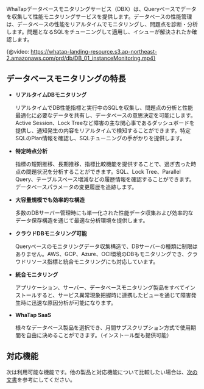 WhaTapデータベースモニタリングサービス（DBX）は、Queryベースでデータを収集して性能モニタリングサービスを提供します。データベースの性能管理は、データベースの性能をリアルタイムでモニタリングし、問題点を診断・分析します。問題となるSQLをチューニングして適用し、イシューが解決されたか確認します。

{@video: https://whatap-landing-resource.s3.ap-northeast-2.amazonaws.com/prd/db/DB_01_instanceMonitoring.mp4}

## データベースモニタリングの特長

-   **リアルタイムDBモニタリング**

    リアルタイムでDB性能指標と実行中のSQLを収集し、問題点の分析と性能最適化に必要なデータを共有し、データベースの意思決定を可能にします。Active Session、Lock Treeなど障害の主な関心事であるダッシュボードを提供し、通知発生の内容をリアルタイムで検知することができます。特定SQLのPlan情報を確認し、SQLチューニングの手がかりを提供します。

-   **特定時点分析**

    指標の短期推移、長期推移、指標比較機能を提供することで、過ぎ去った時点の問題状況を分析することができます。SQL、Lock Tree、Parallel Query、テーブルスペース増減などの履歴情報を確認することができます。 データベースパラメータの変更履歴を追跡します。

-   **大容量規模でも効率的な構造**

    多数のDBサーバー管理時にも単一化された性能データ収集および効率的なデータ保存構造を通じて最適な分析環境を提供します。

-   **クラウドDBモニタリング可能**

    Queryベースのモニタリングデータ収集構造で、DBサーバーの種類に制限はありません。AWS、GCP、Azure、OCI環境のDBもモニタリングでき、クラウドリソース指標と統合モニタリングにも対応しています。

-   **統合モニタリング**

    アプリケーション、サーバー、データベースモニタリング製品をすべてインストールすると、サービス異常現象把握時に連携したビューを通じて障害発生時に迅速な原因分析が可能になります。

-   **WhaTap SaaS**

    様々なデータベース製品を選択でき、月間サブスクリプション方式で使用期間を自由に決めることができます。（インストール型も提供可能）

## 対応機能

次は利用可能な機能です。他の製品と対応機能について比較したい場合は、[次の文書](../support-env#compare-db)を参考にしてください。
